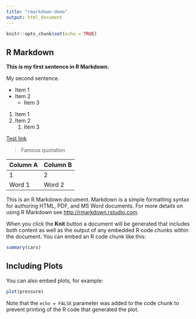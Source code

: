 ```yaml
---
title: "rmarkdown-demo"
output: html_document
---
```


```r
knitr::opts_chunk$set(echo = TRUE)
```

## R Markdown

**This is my first sentence in R Markdown.**

My second sentence.

* Item 1
* Item 2
  * Item 3
  
1. Item 1
2. Item 2
   1. Item 3
   
[Test link](http://gmu.edu)

> Famous quotation

| Column A | Column B |
| -------- | -------- | 
| 1 | 2 |
| Word 1 | Word 2 |


This is an R Markdown document. Markdown is a simple formatting syntax for authoring HTML, PDF, and MS Word documents. For more details on using R Markdown see <http://rmarkdown.rstudio.com>.

When you click the **Knit** button a document will be generated that includes both content as well as the output of any embedded R code chunks within the document. You can embed an R code chunk like this:

```r
summary(cars)
```

## Including Plots

You can also embed plots, for example:

```r
plot(pressure)
```

Note that the `echo = FALSE` parameter was added to the code chunk to prevent printing of the R code that generated the plot.
